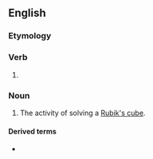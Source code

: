 ==English==

===Etymology===
{{suffix|en|cube|ing}}

===Verb===
{{head|en|verb form}}

# {{present participle of|cube|lang=en|nocat=1}}

===Noun===
{{en-noun|-}}

# The activity of solving a [[Rubik's cube]].

====Derived terms====
* {{l|en|speedcubing}}